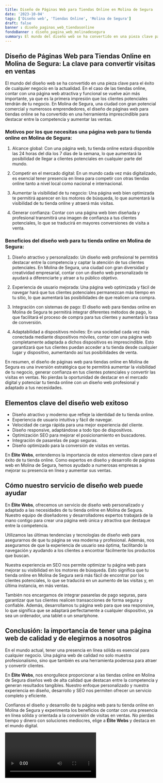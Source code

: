 ```yaml
---
title: Diseño de Páginas Web para Tiendas Online en Molina de Segura
date: '2023-10-04'
tags: ['Diseño web', 'Tiendas Online', 'Molina de Segura']
draft: false
banner : diseño_paginas_web_tiendasonline
fondoBanner : diseño_pagina_web_molinadesegura
summary: El mundo del diseño web se ha convertido en una pieza clave para el éxito de cualquier negocio en la actualidad. En el caso de las tiendas online, contar con una página web atractiva y funcional se vuelve aún más importante, ya que es la primera impresión que los clientes potenciales tendrán de tu negocio. En Molina de Segura, una ciudad con gran potencial comercial y numerosos emprendedores, el diseño de páginas web para tiendas online se ha convertido en una herramienta imprescindible para destacar entre la competencia y aumentar las ventas.
---
```


## Diseño de Páginas Web para Tiendas Online en Molina de Segura: La clave para convertir visitas en ventas

El mundo del diseño web se ha convertido en una pieza clave para el éxito de cualquier negocio en la actualidad. En el caso de las tiendas online, contar con una página web atractiva y funcional se vuelve aún más importante, ya que es la primera impresión que los clientes potenciales tendrán de tu negocio. En Molina de Segura, una ciudad con gran potencial comercial y numerosos emprendedores, el diseño de páginas web para tiendas online se ha convertido en una herramienta imprescindible para destacar entre la competencia y aumentar las ventas.

### Motivos por los que necesitas una página web para tu tienda online en Molina de Segura:

1. Alcance global: Con una página web, tu tienda online estará disponible las 24 horas del día los 7 días de la semana, lo que aumentará la posibilidad de llegar a clientes potenciales en cualquier parte del mundo.

2. Competir en el mercado digital: En un mundo cada vez más digitalizado, es esencial tener presencia en línea para competir con otras tiendas online tanto a nivel local como nacional e internacional.

3. Aumentar la visibilidad de tu negocio: Una página web bien optimizada te permitirá aparecer en los motores de búsqueda, lo que aumentará la visibilidad de tu tienda online y atraerá más visitas.

4. Generar confianza: Contar con una página web bien diseñada y profesional transmitirá una imagen de confianza a tus clientes potenciales, lo que se traducirá en mayores conversiones de visita a venta.

### Beneficios del diseño web para tu tienda online en Molina de Segura:

1. Diseño atractivo y personalizado: Un diseño web profesional te permitirá destacar entre la competencia y captar la atención de tus clientes potenciales. En Molina de Segura, una ciudad con gran diversidad y creatividad empresarial, contar con un diseño web personalizado te ayudará a diferenciarte y atraer a tu público objetivo.

2. Experiencia de usuario mejorada: Una página web optimizada y fácil de navegar hará que tus clientes potenciales permanezcan más tiempo en tu sitio, lo que aumentará las posibilidades de que realicen una compra.

3. Integración con sistemas de pago: El diseño web para tiendas online en Molina de Segura te permitirá integrar diferentes métodos de pago, lo que facilitará el proceso de compra para tus clientes y aumentará la tasa de conversión.

4. Adaptabilidad a dispositivos móviles: En una sociedad cada vez más conectada mediante dispositivos móviles, contar con una página web completamente adaptada a dichos dispositivos es imprescindible. Esto garantizará que tus clientes puedan acceder a tu tienda desde cualquier lugar y dispositivo, aumentando así tus posibilidades de venta.

En resumen, el diseño de páginas web para tiendas online en Molina de Segura es una inversión estratégica que te permitirá aumentar la visibilidad de tu negocio, generar confianza en tus clientes potenciales y convertir las visitas en ventas. No pierdas la oportunidad de destacar en el mercado digital y potenciar tu tienda online con un diseño web profesional y adaptado a tus necesidades.

<GifSeo />

<Cta />

## Elementos clave del diseño web exitoso

- Diseño atractivo y moderno que refleje la identidad de tu tienda online.
- Experiencia de usuario intuitiva y fácil de navegar.
- Velocidad de carga rápida para una mejor experiencia del cliente.
- Diseño responsive, adaptándose a todo tipo de dispositivos.
- Optimización SEO para mejorar el posicionamiento en buscadores.
- Integración de pasarelas de pago seguras.
- Diseño optimizado para la conversión de visitas en ventas.

En **Élite Webs**, entendemos la importancia de estos elementos clave para el éxito de tu tienda online. Como expertos en diseño y desarrollo de páginas web en Molina de Segura, hemos ayudado a numerosas empresas a mejorar su presencia en línea y aumentar sus ventas.

## Cómo nuestro servicio de diseño web puede ayudar

En **Élite Webs**, ofrecemos un servicio de diseño web personalizado y adaptado a las necesidades de tu tienda online en Molina de Segura. Nuestro equipo de diseñadores y desarrolladores expertos trabajará de la mano contigo para crear una página web única y atractiva que destaque entre la competencia.

Utilizamos las últimas tendencias y tecnologías de diseño web para asegurarnos de que tu página se vea moderna y profesional. Además, nos aseguramos de que la experiencia de usuario sea óptima, facilitando la navegación y ayudando a los clientes a encontrar fácilmente los productos que buscan.

Nuestra experiencia en SEO nos permite optimizar tu página web para mejorar su visibilidad en los motores de búsqueda. Esto significa que tu tienda online en Molina de Segura será más fácil de encontrar por los clientes potenciales, lo que se traducirá en un aumento de las visitas y, en última instancia, en más ventas.

También nos encargamos de integrar pasarelas de pago seguras, para garantizar que tus clientes realicen transacciones de forma segura y confiable. Además, desarrollamos tu página web para que sea responsive, lo que significa que se adaptará perfectamente a cualquier dispositivo, ya sea un ordenador, una tablet o un smartphone.

## Conclusión: la importancia de tener una página web de calidad y de elegirnos a nosotros

En el mundo actual, tener una presencia en línea sólida es esencial para cualquier negocio. Una página web de calidad no solo muestra profesionalismo, sino que también es una herramienta poderosa para atraer y convertir clientes.

En **Élite Webs**, nos enorgullece proporcionar a las tiendas online en Molina de Segura diseños web de alta calidad que destacan entre la competencia y generan resultados tangibles. Nuestro enfoque personalizado y nuestra experiencia en diseño, desarrollo y SEO nos permiten ofrecer un servicio completo y eficiente.

Confíanos el diseño y desarrollo de tu página web para tu tienda online en Molina de Segura y experimenta los beneficios de contar con una presencia en línea sólida y orientada a la conversión de visitas en ventas. No pierdas tiempo y dinero con soluciones mediocres, elige a **Élite Webs** y destaca en el mundo digital.

<Video />

<CtaBot job='Tiendas Online' city='Molina de Segura'/>

<Gmaps query='Molina de Segura+españa+maps' />